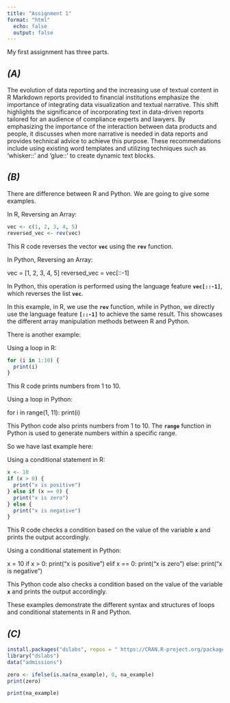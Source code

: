 ```yaml
---
title: "Assignment 1"
format: "html"
  echo: false
  output: false
---
```


My first assignment has three parts.

## *(A)*

The evolution of data reporting and the increasing use of textual content in R Markdown reports provided to financial institutions emphasize the importance of integrating data visualization and textual narrative. This shift highlights the significance of incorporating text in data-driven reports tailored for an audience of compliance experts and lawyers. By emphasizing the importance of the interaction between data products and people, it discusses when more narrative is needed in data reports and provides technical advice to achieve this purpose. These recommendations include using existing word templates and utilizing techniques such as 'whisker::' and 'glue::' to create dynamic text blocks.

## *(B)*

There are difference between R and Python. We are going to give some examples.

In R, Reversing an Array:

```r
vec <- c(1, 2, 3, 4, 5)
reversed_vec <- rev(vec)

```

This R code reverses the vector **`vec`** using the **`rev`** function.

In Python, Reversing an Array:

vec = \[1, 2, 3, 4, 5\] reversed_vec = vec\[::-1\]

In Python, this operation is performed using the language feature **`vec[::-1]`**, which reverses the list **`vec`**.

In this example, in R, we use the **`rev`** function, while in Python, we directly use the language feature **`[::-1]`** to achieve the same result. This showcases the different array manipulation methods between R and Python.

There is another example:

Using a loop in R:

```r
for (i in 1:10) {
  print(i)
}

```

This R code prints numbers from 1 to 10.

Using a loop in Python:

for i in range(1, 11): print(i)

This Python code also prints numbers from 1 to 10. The **`range`** function in Python is used to generate numbers within a specific range.

So we have last example here:

Using a conditional statement in R:

```r
x <- 10
if (x > 0) {
  print("x is positive")
} else if (x == 0) {
  print("x is zero")
} else {
  print("x is negative")
}

```

This R code checks a condition based on the value of the variable **`x`** and prints the output accordingly.

Using a conditional statement in Python:

x = 10 if x \> 0: print("x is positive") elif x == 0: print("x is zero") else: print("x is negative")

This Python code also checks a condition based on the value of the variable **`x`** and prints the output accordingly.

These examples demonstrate the different syntax and structures of loops and conditional statements in R and Python.

## *(C)*

```r
install.packages("dslabs", repos = " https://CRAN.R-project.org/package=dslabs")
library("dslabs")
data("admissions")

zero <- ifelse(is.na(na_example), 0, na_example) 
print(zero)
```

```r
print(na_example)
```
